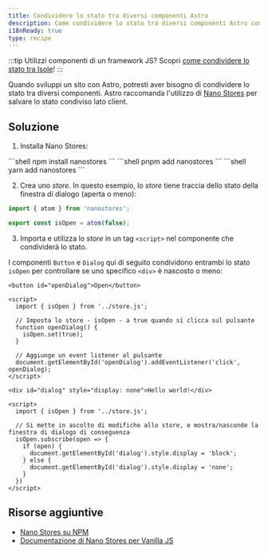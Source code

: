 ```yaml
---
title: Condividere lo stato tra diversi componenti Astro
description: Come condividere lo stato tra diversi componenti Astro con Nano Stores.
i18nReady: true
type: recipe
---
```



:::tip
Utilizzi componenti di un framework JS? Scopri [come condividere lo stato tra Isole](/it/recipes/sharing-state-islands/)!
:::

Quando sviluppi un sito con Astro, potresti aver bisogno di condividere lo stato tra diversi componenti.
Astro raccomanda l'utilizzo di [Nano Stores](https://github.com/nanostores/nanostores) per salvare lo stato condiviso lato client.

## Soluzione

1. Installa Nano Stores:

  <PackageManagerTabs>
    <Fragment slot="npm">
    ```shell
    npm install nanostores
    ```
    </Fragment>
    <Fragment slot="pnpm">
    ```shell
    pnpm add nanostores
    ```
    </Fragment>
    <Fragment slot="yarn">
    ```shell
    yarn add nanostores
    ```
    </Fragment>
  </PackageManagerTabs>

2. Crea uno *store*. In questo esempio, lo *store* tiene traccia dello stato della finestra di dialogo (aperta o meno):

  ```ts title="src/store.js"
  import { atom } from 'nanostores';

  export const isOpen = atom(false);
  ```

3. Importa e utilizza lo *store* in un tag `<script>` nel componente che condividerà lo stato.

I componenti `Button` e `Dialog` qui di seguito condividono entrambi lo stato `isOpen` per controllare se uno specifico `<div>` è nascosto o meno:

  ```astro title="src/components/Button.astro"
  <button id="openDialog">Open</button>

  <script>
    import { isOpen } from '../store.js';
    
    // Imposta lo store - isOpen - a true quando si clicca sul pulsante
    function openDialog() {
      isOpen.set(true);
    }

    // Aggiunge un event listener al pulsante
    document.getElementById('openDialog').addEventListener('click', openDialog);
  </script>
  ```

  ```astro title="src/components/Dialog.astro"
  <div id="dialog" style="display: none">Hello world!</div>

  <script>
    import { isOpen } from '../store.js';

    // Si mette in ascolto di modifiche allo store, e mostra/nasconde la finestra di dialogo di conseguenza
    isOpen.subscribe(open => {
      if (open) {
        document.getElementById('dialog').style.display = 'block';
      } else {
        document.getElementById('dialog').style.display = 'none';
      }
    })
  </script>
  ```

## Risorse aggiuntive

- [Nano Stores su NPM](https://www.npmjs.com/package/nanostores)
- [Documentazione di Nano Stores per Vanilla JS](https://github.com/nanostores/nanostores#vanilla-js)
